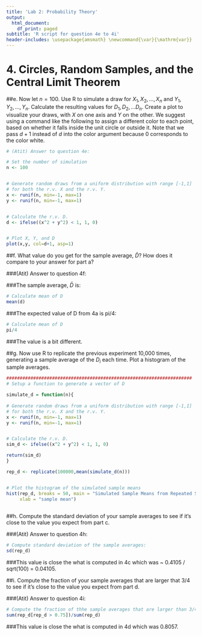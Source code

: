 ```yaml
---
title: 'Lab 2: Probability Theory'
output:
  html_document:
    df_print: paged
subtitle: 'R script for question 4e to 4i'
header-includes: \usepackage{amsmath} \newcommand{\var}{\mathrm{var}}
---
```



# 4. Circles, Random Samples, and the Central Limit Theorem

##e. Now let $n=100$.  Use R to simulate a draw for $X_1, X_2,...,X_n$ and $Y_1,Y_2,...,Y_n$.  Calculate the resulting values for $D_1, D_2,...D_n$.  Create a plot to visualize your draws, with $X$ on one axis and $Y$ on the other.  We suggest using a command like the following to assign a different color to each point, based on whether it falls inside the unit circle or outside it.  Note that we pass $d+1$ instead of $d$ into the color argument because 0 corresponds to the color white.

```r

# (Atit) Answer to question 4e:

# Set the number of simulation
n <- 100


# Generate random draws from a uniform distribution with range [-1,1]
# for both the r.v. X and the r.v. Y.
x <- runif(n, min=-1, max=1)
y <- runif(n, min=-1, max=1)


# Calculate the r.v. D.
d <- ifelse((x^2 + y^2) < 1, 1, 0)


# Plot X, Y, and D
plot(x,y, col=d+1, asp=1)
```



##f. What value do you get for the sample average, $\bar{D}$?  How does it compare to your answer for part a?

###(Atit) Answer to question  4f:

###The sample average, $\bar{D}$ is:

```r
# Calculate mean of D
mean(d)
```

###The expected value of D from 4a is pi/4:

```r
# Calculate mean of D
pi/4
```

###The value is a bit different.


##g. Now use R to replicate the previous experiment 10,000 times, generating a sample average of the $D_i$ each time.  Plot a histogram of the sample averages.

```r

#####################################################################
# Setup a function to generate a vector of D

simulate_d = function(n){
  
# Generate random draws from a uniform distribution with range [-1,1]
# for both the r.v. X and the r.v. Y.
x <- runif(n, min=-1, max=1)
y <- runif(n, min=-1, max=1)


# Calculate the r.v. D.
sim_d <- ifelse((x^2 + y^2) < 1, 1, 0)

return(sim_d)
}

rep_d <- replicate(100000,mean(simulate_d(n)))


# Plot the histogram of the simulated sample means
hist(rep_d, breaks = 50, main = "Simulated Sample Means from Repeated Sampling",
     xlab = "sample mean")
     
```


##h. Compute the standard deviation of your sample averages to see if it's close to the value you expect from part c.

###(Atit) Answer to question  4h:

```r
# Compute standard deviation of the sample averages:
sd(rep_d)
```

###This value is close the what is computed in 4c which was ~ 0.4105 / sqrt(100) = 0.04105.

##i. Compute the fraction of your sample averages that are larger that $3/4$ to see if it's close to the value you expect from part d.

###(Atit) Answer to question  4i:

```r
# Compute the fraction of thhe sample averages that are larger than 3/4:
sum(rep_d[rep_d > 0.75])/sum(rep_d)
```

###This value is close the what is computed in 4d which was 0.8057.
